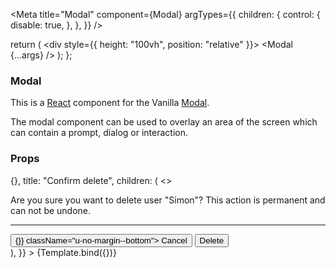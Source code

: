 

<Meta
  title="Modal"
  component={Modal}
  argTypes={{
    children: {
      control: {
        disable: true,
      },
    },
  }}
/>

  return (
    <div style={{ height: "100vh", position: "relative" }}>
      <Modal {...args} />
    </div>
  );
};

### Modal

This is a [React](https://reactjs.org/) component for the Vanilla [Modal](https://docs.vanillaframework.io/patterns/modal/).

The modal component can be used to overlay an area of the screen which can contain a prompt, dialog or interaction.

### Props

<ArgsTable of={Modal} />

<Canvas>
  <Story
    name="Default"
    args={{
      close: () => {},
      title: "Confirm delete",
      children: (
        <>
          <p>
            Are you sure you want to delete user "Simon"? This action is
            permanent and can not be undone.
          </p>
          <hr />
          <div className="u-align--right">
            <button onClick={() => {}} className="u-no-margin--bottom">
              Cancel
            </button>
            <button className="p-button--negative u-no-margin--bottom">
              Delete
            </button>
          </div>
        </>
      ),
    }}
  >
    {Template.bind({})}
  </Story>
</Canvas>
